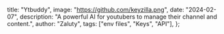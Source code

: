   title: "Ytbuddy",
  image: "https://github.com/keyzilla.png",
  date: "2024-02-07",
  description:
    "A powerful AI for youtubers to manage their channel and content.",
  author: "Zaluty",
  tags: ["env files", "Keys", "API"],
};

